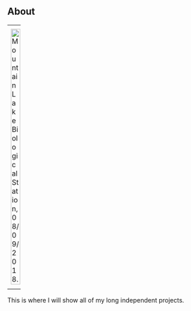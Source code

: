 

## **About** 




---
<center>

![ Mountain Lake Biological Station, 08/09/2018.](C:\Users\laryl\Documents\Independent-Projects-\img\IMG-0380.JPG){#id .class width=45% height=45%}

</center>

---

This is where I will show all of my long independent projects. 
